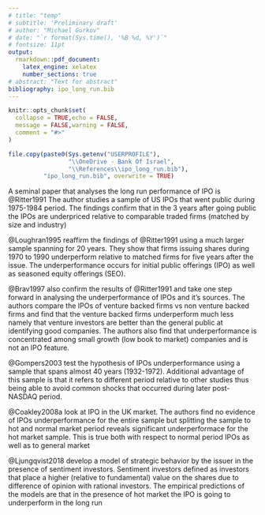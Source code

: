 ```yaml
---
# title: "temp"
# subtitle: 'Preliminary draft'
# author: "Michael Gurkov"
# date: "`r format(Sys.time(), '%B %d, %Y')`"
# fontsize: 11pt
output:
  rmarkdown::pdf_document:
    latex_engine: xelatex
    number_sections: true
# abstract: "Text for abstract"
bibliography: ipo_long_run.bib
---
```


```r
knitr::opts_chunk$set(
  collapse = TRUE,echo = FALSE,
  message = FALSE,warning = FALSE,
  comment = "#>"
)
```


```r

file.copy(paste0(Sys.getenv("USERPROFILE"),
                 "\\OneDrive - Bank Of Israel",
                 "\\References\\ipo_long_run.bib"),
          "ipo_long_run.bib", overwrite = TRUE)

```



A seminal paper that analyses the long run performance of IPO is @Ritter1991
The author studies a sample of US IPOs that went public during 1975-1984 period.
The findings confirm that in the 3 years after going public the IPOs
are underpriced relative to comparable traded firms (matched by size and industry)

@Loughran1995 reaffirm the findings of @Ritter1991 using a much larger sample spanning for 20 years. They show that firms issuing shares during 1970 to 1990 underperform relative to matched firms for five years after the issue. The underperformance occurs for initial public offerings (IPO) as well as seasoned equity offerings (SEO).

@Brav1997 also confirm the results of @Ritter1991 and take one step forward in analysing the underperformance of IPOs and it's sources. The authors compare the IPOs of venture backed firms vs non venture backed firms and find that the venture backed firms underperform much less namely that venture investors are better than the general public at identifying good companies. The authors also find that underperformance is concentrated among small growth (low book to market) companies and is not an IPO feature.

@Gompers2003 test the hypothesis of IPOs underperformance using a sample that spans almost 40 years (1932-1972). Additional advantage of this sample is that
it refers to different period relative to other studies thus being able to avoid
common shocks that occurred during later post-NASDAQ period.


@Coakley2008a look at IPO in the UK market. The authors find no evidence of IPOs underperformance for the entire sample but splitting the sample to hot and normal market period reveals significant underperformace for the hot market sample. This is true both with respect to normal period IPOs as well as to general market


@Ljungqvist2018 develop a model of strategic behavior by the issuer in the presence of sentiment investors. Sentiment investors defined as investors that place a higher (relative to fundamental) value on the shares due to difference of opinion with rational investors. The empirical predictions of the models are that in the presence of hot market the IPO is going to underperform in the long run

\section{References}

<div id="refs"></div>
